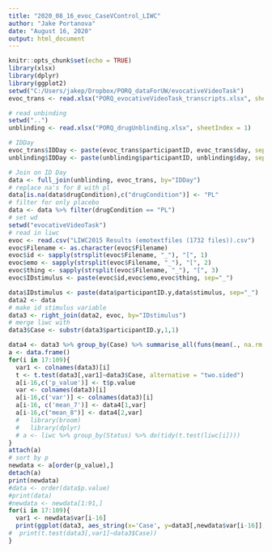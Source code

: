 ---
title: "2020_08_16_evoc_CaseVControl_LIWC"
author: "Jake Portanova"
date: "August 16, 2020"
output: html_document
---

```{r setup, include=FALSE}
knitr::opts_chunk$set(echo = TRUE)
library(xlsx)
library(dplyr)
library(ggplot2)
setwd("C:/Users/jakep/Dropbox/PORQ_dataForUW/evocativeVideoTask")
evoc_trans <- read.xlsx("PORQ_evocativeVideoTask_transcripts.xlsx", sheetIndex = 1)

# read unbinding
setwd("..")
unblinding <- read.xlsx("PORQ_drugUnblinding.xlsx", sheetIndex = 1)

# IDDay
evoc_trans$IDDay <- paste(evoc_trans$participantID, evoc_trans$day, sep="_")
unblinding$IDDay <- paste(unblinding$participantID, unblinding$day, sep="_")

# Join on ID Day
data <- full_join(unblinding, evoc_trans, by="IDDay")
# replace na's for 8 with pl
data[is.na(data$drugCondition),c("drugCondition")] <- "PL"
# filter for only placebo
data <- data %>% filter(drugCondition == "PL")
# set wd
setwd("evocativeVideoTask")
# read in liwc
evoc <- read.csv("LIWC2015 Results (emotextfiles (1732 files)).csv")
evoc$Filename <- as.character(evoc$Filename)
evoc$id <- sapply(strsplit(evoc$Filename, "_"), "[", 1)
evoc$emo <- sapply(strsplit(evoc$Filename, "_"), "[", 2)
evoc$thing <- sapply(strsplit(evoc$Filename, "_"), "[", 3)
evoc$IDstimulus <- paste(evoc$id,evoc$emo,evoc$thing, sep="_")

data$IDstimulus <- paste(data$participantID.y,data$stimulus, sep="_")
data2 <- data
# make id stimulus variable
data3 <- right_join(data2, evoc, by="IDstimulus")
# merge liwc with 
data3$Case <- substr(data3$participantID.y,1,1)
```

```{r output}
data4 <- data3 %>% group_by(Case) %>% summarise_all(funs(mean(., na.rm = TRUE)))
a <- data.frame()
for(i in 17:109){
  var1 <- colnames(data3)[i]
  t <- t.test(data3[,var1]~data3$Case, alternative = "two.sided")
  a[i-16,c('p_value')] <- t$p.value
  var <- colnames(data3)[i]
  a[i-16,c('var')] <- colnames(data3)[i]
  a[i-16, c('mean_7')] <- data4[1,var]
  a[i-16,c("mean_8")] <- data4[2,var]
  #   library(broom)
  #   library(dplyr)
  # a <- liwc %>% group_by(Status) %>% do(tidy(t.test(liwc[i])))
}
attach(a)
# sort by p
newdata <- a[order(p_value),]
detach(a)
print(newdata)
#data <- order(data$p.value) 
#print(data)
#newdata <- newdata[1:91,]
for(i in 17:109){
  var1 <- newdata$var[i-16]
  print(ggplot(data3, aes_string(x='Case', y=data3[,newdata$var[i-16]], fill='Case',group='Case'))+geom_boxplot()+ggtitle(newdata$var[i-16]))
#  print(t.test(data3[,var1]~data3$Case))
}
```